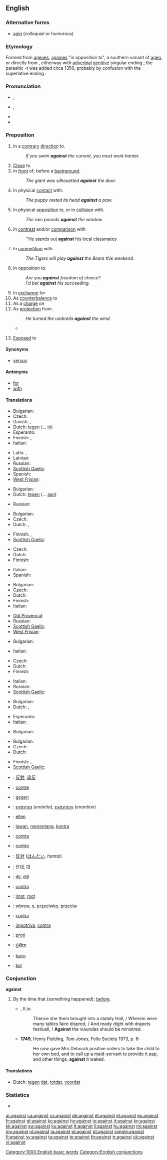 ==English==

===Alternative forms===
* [[agin]] (colloquial or humorous)

===Etymology===
Formed from {{etyl|enm}} [[agenes]], [[againes]] "in opposition to", a southern variant of [[agen]], or directly from {{term|again}}, eitherway with [[adverbial genitive]] singular ending {{term||-es}}; the parasitic -t was added circa 1350, probably by confusion with the superlative ending {{term|-est}}.

===Pronunciation===
* {{a|UK}} {{IPA|/əˈɡɛnst/|/əˈɡeɪnst/}}, {{SAMPA|/@"gEnst/|/@"geInst/}}
* {{a|US}} {{IPA|/əˈɡɛnst/}}, {{SAMPA|/@"gEnst/}}
* {{audio|en-us-against.ogg|Audio (US)}}
* {{hyphenation|a|gainst}}

===Preposition===
{{en-prep}}

# In a [[contrary]] [[direction]] to.
#: ''If you swim '''against''' the current, you must work harder.''
# [[close|Close]] to.
# In [[front]] of; before a [[background]].
#: ''The giant was silhouetted '''against''' the door.''
# In physical [[contact]] with.
#: ''The puppy rested its head '''against''' a paw.''
# In physical [[opposition]] to, or in [[collision]] with.
#: ''The rain pounds '''against''' the window.''
# In [[contrast]] and/or [[comparison]] with
#: ''He stands out '''against''' his local classmates
# In [[competition]] with.
#: ''The Tigers will play '''against''' the Bears this weekend.''
# In opposition to.
#: ''Are you '''against''' freedom of choice?''
#: ''I'd bet '''against''' his succeeding.''
# In [[exchange]] for
# As [[counterbalance]] to
# As a [[charge]] on
# As [[protection]] from.
#: ''He turned the umbrella '''against''' the wind.''
#* {{quote-journal |year=1988 |date=1 March 1988 |author=Caroni, Pico |coauthors=Schwab, Martin E. |title=Antibody against myelin associated inhibitor of neurite growth neutralizes nonpermissive substrate properties of CNS white matter |journal=Neuron |url=http://www.cell.com/neuron/abstract/0896-6273%2888%2990212-7 |doi=10.1016/0896-6273(88)90212-7 |page=85
|passage=Monoclonal antibodies were raised '''against''' these proteins: IN-1 and IN-2 bound both to the 35 kd and 250 kd inhibitors and to the surface of differentiated cultured oligodendrocytes.}}
# {{obsolete}} [[exposed|Exposed]] to

====Synonyms====
* [[versus]]

====Antonyms====
* [[for]]
* [[with]]

====Translations====
{{trans-top|in a contrary direction to}}
* Bulgarian: {{t|bg|обратно на}}
* Czech: {{t+|cs|proti}}
* Danish: {{t|da|mod}}, {{t|da|imod}}
* Dutch: [[tegen]] (... [[in]])
* Esperanto: {{t|eo|kontraŭ}}
* Finnish: {{t+|fi|vastaan}}, {{t|fi|vastavirtaan}}
* Italian: {{t+|it|contrario|m}}
{{trans-mid}}
* Latin: {{t|la|contra}}, {{t|la|in}}
* Latvian: {{t-|lv|pret|xs=Latvian}}
* Russian: {{t+|ru|против|tr=''prótiv''}}
* [[Scottish Gaelic]]: {{t-|gd|an aghaidh|xs=Scottish Gaelic}}
* Spanish: {{t|es|contra}}
* [[West Frisian]]: {{t-|fy|tsjin|xs=West Frisian}}
{{trans-bottom}}

{{trans-top|close to}}
* Bulgarian: {{t+|bg|до}}
* Dutch: [[tegen]] (... [[aan]])
{{trans-mid}}
* Russian: {{t+|ru|напротив|tr=''naprótiv''}}
{{trans-bottom}}

{{trans-top|in front of; before a background}}
* Bulgarian: {{t|bg|на фона на}}
* Czech: {{t+|cs|proti}}
* Dutch: {{t+|nl|tegen}}, {{t+|nl|voor}}
{{trans-mid}}
* Finnish: {{t+|fi|edessä}}, {{t-|fi|vasten}}
* [[Scottish Gaelic]]: {{t-|gd|mu choinneimh|xs=Scottish Gaelic}}
{{trans-bottom}}

{{trans-top|in physical contact with}}
* Czech: {{t+|cs|o}}
* Dutch: {{t+|nl|tegen}}
* Finnish: {{t-|fi|vasten}}
{{trans-mid}}
* Italian: {{t+|it|contro|m}}
* Spanish: {{t|es|contra}}
{{trans-bottom}}

{{trans-top|in opposition to}}
* Bulgarian: {{t+|bg|против}}
* Czech: {{t+|cs|proti}}
* Dutch: {{t+|nl|tegen}}
* Finnish: {{t-|fi|vasten}}
* Italian: {{t+|it|contro|m}}
{{trans-mid}}
* [[Old Provençal]]: {{tø|pro|contra}}
* Russian: {{t+|ru|против|tr=''prótiv''}}
* [[Scottish Gaelic]]: {{t-|gd|an aghaidh|xs=Scottish Gaelic}}
* [[West Frisian]]: {{t-|fy|tsjin|xs=West Frisian}}
{{trans-bottom}}

{{trans-top|in contrast or comparison with}}
* Bulgarian: {{t|bg|срещу}}
{{trans-mid}}
* Italian: {{t+|it|contro|m}}
{{trans-bottom}}

{{trans-top|in competition with}}
* Czech: {{t+|cs|proti}}
* Dutch: {{t+|nl|tegen}}
* Finnish: {{t+|fi|vastaan}}
{{trans-mid}}
* Italian: {{t+|it|col}}
* Russian: {{t+|ru|против|tr=''prótiv''}}
* [[Scottish Gaelic]]: {{t-|gd|an aghaidh|xs=Scottish Gaelic}}
{{trans-bottom}}

{{trans-top|in exchange for}}
* Bulgarian: {{t+|bg|за}}
* Dutch: {{t+|nl|tegen}}, {{t+|nl|voor}}
{{trans-mid}}
* Esperanto: {{t|eo|kontraŭ}}
* Italian: {{t|it|in cambio di}}
{{trans-bottom}}

{{trans-top|as counterbalance to}}
* Bulgarian: {{t|bg|срещу}}
{{trans-mid}}
{{trans-bottom}}

{{trans-top|as a charge to}}
{{trans-mid}}
{{trans-bottom}}

{{trans-top|as protection from}}
* Bulgarian: {{t+|bg|против}}
* Czech: {{t+|cs|proti}}
* Dutch: {{t+|nl|tegen}}
{{trans-mid}}
* Finnish: {{t+|fi|vastaan}}, {{t-|fi|vasten}}
* [[Scottish Gaelic]]: {{t-|gd|an aghaidh|xs=Scottish Gaelic}}
{{trans-bottom}}

{{checktrans-top}}
* {{ttbc|zh}}: [[反對]], [[違反]]
* {{ttbc|fr}}: [[contre]]
* {{ttbc|de}}: [[gegen]]
* {{ttbc|el}}: [[ενάντια]] (''enántia''), [[εναντίον]] (''enantíon'')
* {{ttbc|hu}}: [[ellen]]
* {{ttbc|id}}: [[lawan]], [[tentang|menentang]], [[kontra]]
* {{ttbc|ia}}: [[contra]]
* {{ttbc|it}}: [[contro]]
* {{ttbc|ja}}: [[反対]] ([[はんたい]], ''hantai'')
* {{ttbc|ko}}: [[반대]], [[대]]
* {{ttbc|ku}}: [[dij]], [[dijî]]
{{trans-mid}}
* {{ttbc|la}}: [[contra]]
* {{ttbc|no}}: [[imot]], [[mot]]
* {{ttbc|pl}}: [[wbrew]], [[o]], [[przeciwko]], [[przeciw]]
* {{ttbc|pt}}: [[contra]]
* {{ttbc|ro}}: [[impotriva]], [[contra]]
* {{ttbc|sl}}: [[proti]]
* {{ttbc|te}}: [[ప్రతిగా]]
* {{ttbc|tr}}: [[karşı]]
* {{ttbc|vo}}: [[kol]]
{{trans-bottom}}

===Conjunction===
'''against'''

# {{obsolete}} By the time that (something happened); [[before]].
#* {{RQ:Spenser Faerie Queene}}, II.ix:
#*: Thence she them brought into a stately Hall, / Wherein were many tables faire dispred, / And ready dight with drapets festiuall, / '''Against''' the viaundes should be ministred.
#* '''1749''', Henry Fielding, ''Tom Jones'', Folio Society 1973, p. 6:
#*: He now gave Mrs Deborah positive orders to take the child to her own bed, and to call up a maid-servant to provide it pap, and other things, '''against''' it waked.

====Translations====
* Dutch: [[tegen]] [[dat]], [[totdat]], [[voordat]]

===Statistics===
* {{rank|again|also|away|147|against|though|get|eyes}}

[[Category:1000 English basic words]]
[[Category:English conjunctions]]

[[ar:against]]
[[ca:against]]
[[cs:against]]
[[de:against]]
[[et:against]]
[[el:against]]
[[es:against]]
[[fr:against]]
[[gl:against]]
[[ko:against]]
[[hy:against]]
[[io:against]]
[[it:against]]
[[kn:against]]
[[kk:against]]
[[sw:against]]
[[ku:against]]
[[lt:against]]
[[li:against]]
[[hu:against]]
[[ml:against]]
[[my:against]]
[[nl:against]]
[[ja:against]]
[[pl:against]]
[[pt:against]]
[[simple:against]]
[[fi:against]]
[[sv:against]]
[[ta:against]]
[[te:against]]
[[th:against]]
[[tr:against]]
[[uk:against]]
[[vi:against]]